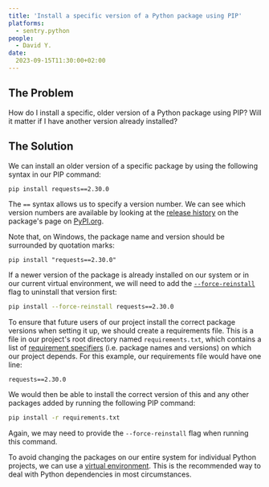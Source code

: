 ```yaml
---
title: 'Install a specific version of a Python package using PIP'
platforms: 
  - sentry.python
people: 
  - David Y.
date: 
  2023-09-15T11:30:00+02:00
---
```


## The Problem

How do I install a specific, older version of a Python package using PIP? Will it matter if I have another version already installed?

## The Solution

We can install an older version of a specific package by using the following syntax in our PIP command:

```bash
pip install requests==2.30.0
```

The `==` syntax allows us to specify a version number. We can see which version numbers are available by looking at the [release history](https://pypi.org/project/requests/#history) on the package's page on [PyPI.org](https://pypi.org/project/requests/#history).

Note that, on Windows, the package name and version should be surrounded by quotation marks:

```batch
pip install "requests==2.30.0"
```

If a newer version of the package is already installed on our system or in our current virtual environment, we will need to add the [`--force-reinstall`](https://pip.pypa.io/en/stable/cli/pip_install/#cmdoption-force-reinstall) flag to uninstall that version first:

```bash
pip install --force-reinstall requests==2.30.0
```

To ensure that future users of our project install the correct package versions when setting it up, we should create a requirements file. This is a file in our project's root directory named `requirements.txt`, which contains a list of [requirement specifiers](https://pip.pypa.io/en/stable/reference/requirement-specifiers/) (i.e. package names and versions) on which our project depends. For this example, our requirements file would have one line:

```
requests==2.30.0
```

We would then be able to install the correct version of this and any other packages added by running the following PIP command:

```bash
pip install -r requirements.txt
```

Again, we may need to provide the `--force-reinstall` flag when running this command.

To avoid changing the packages on our entire system for individual Python projects, we can use a [virtual environment](https://docs.python.org/3/library/venv.html). This is the recommended way to deal with Python dependencies in most circumstances.
